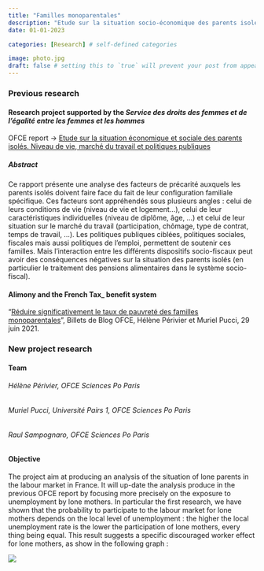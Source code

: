 ```yaml
---
title: "Familles monoparentales"
description: "Etude sur la situation socio-économique des parents isolés"
date: 01-01-2023

categories: [Research] # self-defined categories

image: photo.jpg
draft: false # setting this to `true` will prevent your post from appearing on your listing page until you're ready!
---
```


### Previous research

#### Research project supported by the *Service des droits des femmes et de l'égalité entre les femmes et les hommes*

OFCE report -\> [Etude sur la situation économique et sociale des parents isolés. Niveau de vie, marché du travail et politiques publiques](rapport_pi.pdf)

##### Abstract

Ce rapport présente une analyse des facteurs de précarité auxquels les parents isolés doivent faire face du fait de leur configuration familiale spécifique. Ces facteurs sont appréhendés sous plusieurs angles : celui de leurs conditions de vie (niveau de vie et logement...), celui de leur caractéristiques individuelles (niveau de diplôme, âge, ...) et celui de leur situation sur le marché du travail (participation, chômage, type de contrat, temps de travail, ...). Les politiques publiques ciblées, politiques sociales, fiscales mais aussi politiques de l'emploi, permettent de soutenir ces familles. Mais l'interaction entre les différents dispositifs socio-fiscaux peut avoir des conséquences négatives sur la situation des parents isolés (en particulier le traitement des pensions alimentaires dans le système socio-fiscal).

#### Alimony and the French Tax\_ benefit system

"[Réduire significativement le taux de pauvreté des familles monoparentales](https://www.ofce.sciences-po.fr/blog/reduire-significativement-le-taux-de-pauvrete-des-familles-monoparentales/)", Billets de Blog OFCE, Hélène Périvier et Muriel Pucci, 29 juin 2021.

### New project research

#### Team

###### Hélène Périvier, OFCE Sciences Po Paris

###### Muriel Pucci, Université Pairs 1, OFCE Sciences Po Paris

###### Raul Sampognaro, OFCE Sciences Po Paris

#### Objective

The project aim at producing an analysis of the situation of lone parents in the labour market in France. It will up-date the analysis produce in the previous OFCE report by focusing more precisely on the exposure to unemployment by lone mothers. In particular the first research, we have shown that the probability to participate to the labour market for lone mothers depends on the local level of unemployment : the higher the local unemployment rate is the lower the participation of lone mothers, every thing being equal. This result suggests a specific discouraged worker effect for lone mothers, as show in the following graph :

![](images/paste-E859D02C.png)
